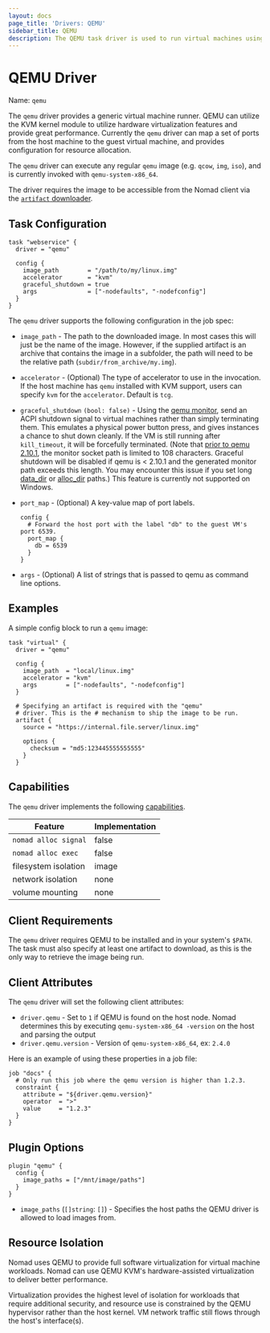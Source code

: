 ```yaml
---
layout: docs
page_title: 'Drivers: QEMU'
sidebar_title: QEMU
description: The QEMU task driver is used to run virtual machines using QEMU/KVM.
---
```


# QEMU Driver

Name: `qemu`

The `qemu` driver provides a generic virtual machine runner. QEMU can utilize
the KVM kernel module to utilize hardware virtualization features and provide
great performance. Currently the `qemu` driver can map a set of ports from the
host machine to the guest virtual machine, and provides configuration for
resource allocation.

The `qemu` driver can execute any regular `qemu` image (e.g. `qcow`, `img`,
`iso`), and is currently invoked with `qemu-system-x86_64`.

The driver requires the image to be accessible from the Nomad client via the
[`artifact` downloader](/docs/job-specification/artifact).

## Task Configuration

```hcl
task "webservice" {
  driver = "qemu"

  config {
    image_path        = "/path/to/my/linux.img"
    accelerator       = "kvm"
    graceful_shutdown = true
    args              = ["-nodefaults", "-nodefconfig"]
  }
}
```

The `qemu` driver supports the following configuration in the job spec:

- `image_path` - The path to the downloaded image. In most cases this will just
  be the name of the image. However, if the supplied artifact is an archive that
  contains the image in a subfolder, the path will need to be the relative path
  (`subdir/from_archive/my.img`).

- `accelerator` - (Optional) The type of accelerator to use in the invocation.
  If the host machine has `qemu` installed with KVM support, users can specify
  `kvm` for the `accelerator`. Default is `tcg`.

- `graceful_shutdown` `(bool: false)` - Using the [qemu
  monitor](https://en.wikibooks.org/wiki/QEMU/Monitor), send an ACPI shutdown
  signal to virtual machines rather than simply terminating them. This emulates
  a physical power button press, and gives instances a chance to shut down
  cleanly. If the VM is still running after `kill_timeout`, it will be
  forcefully terminated. (Note that
  [prior to qemu 2.10.1](https://github.com/qemu/qemu/commit/ad9579aaa16d5b385922d49edac2c96c79bcfb6),
  the monitor socket path is limited to 108 characters. Graceful shutdown will
  be disabled if qemu is < 2.10.1 and the generated monitor path exceeds this
  length. You may encounter this issue if you set long
  [data_dir](/docs/configuration#data_dir)
  or
  [alloc_dir](/docs/configuration/client#alloc_dir)
  paths.) This feature is currently not supported on Windows.

- `port_map` - (Optional) A key-value map of port labels.

  ```hcl
  config {
    # Forward the host port with the label "db" to the guest VM's port 6539.
    port_map {
      db = 6539
    }
  }
  ```

- `args` - (Optional) A list of strings that is passed to qemu as command line
  options.

## Examples

A simple config block to run a `qemu` image:

```
task "virtual" {
  driver = "qemu"

  config {
    image_path  = "local/linux.img"
    accelerator = "kvm"
    args        = ["-nodefaults", "-nodefconfig"]
  }

  # Specifying an artifact is required with the "qemu"
  # driver. This is the # mechanism to ship the image to be run.
  artifact {
    source = "https://internal.file.server/linux.img"

    options {
      checksum = "md5:123445555555555"
    }
  }
```

## Capabilities

The `qemu` driver implements the following [capabilities](/docs/internals/plugins/task-drivers#capabilities-capabilities-error).

| Feature              | Implementation |
| -------------------- | -------------- |
| `nomad alloc signal` | false          |
| `nomad alloc exec`   | false          |
| filesystem isolation | image          |
| network isolation    | none           |
| volume mounting      | none           |

## Client Requirements

The `qemu` driver requires QEMU to be installed and in your system's `$PATH`.
The task must also specify at least one artifact to download, as this is the only
way to retrieve the image being run.

## Client Attributes

The `qemu` driver will set the following client attributes:

- `driver.qemu` - Set to `1` if QEMU is found on the host node. Nomad determines
  this by executing `qemu-system-x86_64 -version` on the host and parsing the output
- `driver.qemu.version` - Version of `qemu-system-x86_64`, ex: `2.4.0`

Here is an example of using these properties in a job file:

```hcl
job "docs" {
  # Only run this job where the qemu version is higher than 1.2.3.
  constraint {
    attribute = "${driver.qemu.version}"
    operator  = ">"
    value     = "1.2.3"
  }
}
```

## Plugin Options

```hcl
plugin "qemu" {
  config {
    image_paths = ["/mnt/image/paths"]
  }
}
```

- `image_paths` (`[]string`: `[]`) - Specifies the host paths the QEMU driver is
  allowed to load images from.

## Resource Isolation

Nomad uses QEMU to provide full software virtualization for virtual machine
workloads. Nomad can use QEMU KVM's hardware-assisted virtualization to deliver
better performance.

Virtualization provides the highest level of isolation for workloads that
require additional security, and resource use is constrained by the QEMU
hypervisor rather than the host kernel. VM network traffic still flows through
the host's interface(s).
